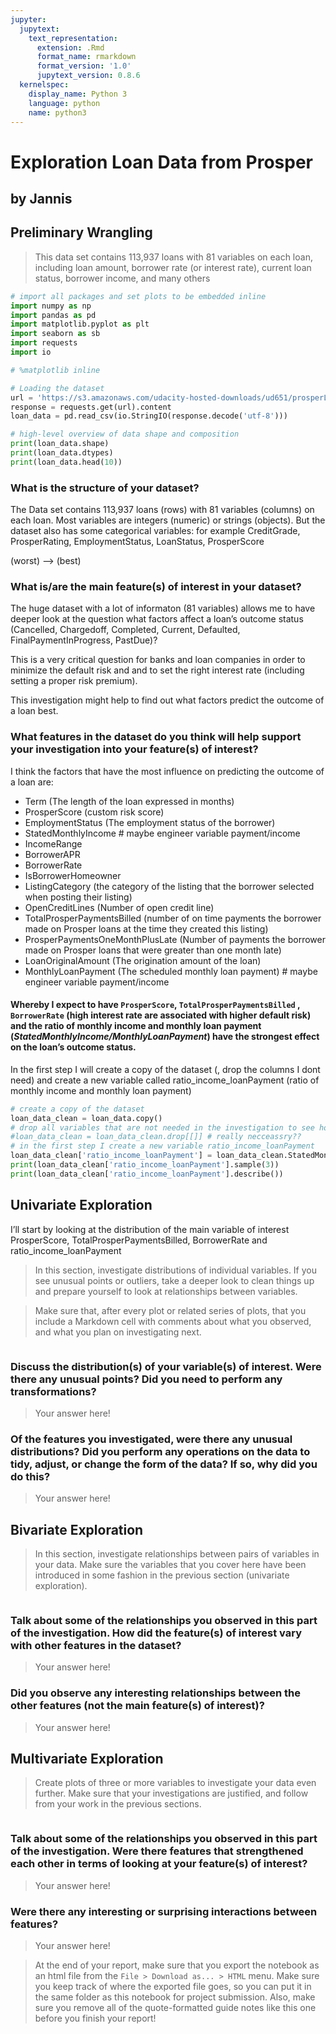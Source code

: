 ```yaml
---
jupyter:
  jupytext:
    text_representation:
      extension: .Rmd
      format_name: rmarkdown
      format_version: '1.0'
      jupytext_version: 0.8.6
  kernelspec:
    display_name: Python 3
    language: python
    name: python3
---
```


# Exploration Loan Data from Prosper
## by Jannis

## Preliminary Wrangling

> This data set contains 113,937 loans with 81 variables on each loan, including loan amount, borrower rate (or interest rate), current loan status, borrower income, and many others

```python
# import all packages and set plots to be embedded inline
import numpy as np
import pandas as pd
import matplotlib.pyplot as plt
import seaborn as sb
import requests
import io

# %matplotlib inline
```

```python
# Loading the dataset
url = 'https://s3.amazonaws.com/udacity-hosted-downloads/ud651/prosperLoanData.csv'
response = requests.get(url).content
loan_data = pd.read_csv(io.StringIO(response.decode('utf-8')))

```

```python
# high-level overview of data shape and composition
print(loan_data.shape)
print(loan_data.dtypes)
print(loan_data.head(10))
```

### What is the structure of your dataset?

The Data set contains 113,937 loans (rows) with 81 variables (columns) on each loan. Most variables are integers (numeric) or strings (objects). But the dataset also has some categorical variables: for example CreditGrade, ProsperRating, EmploymentStatus, LoanStatus, ProsperScore

(worst) ——> (best)

### What is/are the main feature(s) of interest in your dataset?

The huge dataset with a lot of informaton (81 variables) allows me to have deeper look at the question what factors affect a loan’s outcome status (Cancelled, Chargedoff, Completed, Current, Defaulted, FinalPaymentInProgress, PastDue)?

This is a very critical question for banks and loan companies in order to minimize the default risk and and to set the right interest rate (including setting a proper risk premium).

This investigation might help to find out what factors predict the outcome of a loan best. 
  



### What features in the dataset do you think will help support your investigation into your feature(s) of interest?

I think the factors that have the most influence on predicting the outcome of a loan are:

 - Term (The length of the loan expressed in months)
 - ProsperScore (custom risk score)
 - EmploymentStatus (The employment status of the borrower)
 - StatedMonthlyIncome # maybe engineer variable payment/income
 - IncomeRange
 - BorrowerAPR
 - BorrowerRate
 - IsBorrowerHomeowner
 - ListingCategory (the category of the listing that the borrower selected when posting their listing)
 - OpenCreditLines (Number of open credit line)
 - TotalProsperPaymentsBilled (number of on time payments the borrower made on Prosper loans at the time they created this listing)
 - ProsperPaymentsOneMonthPlusLate (Number of payments the borrower made on Prosper loans that were greater than one month late)
 - LoanOriginalAmount (The origination amount of the loan)
 - MonthlyLoanPayment (The scheduled monthly loan payment) # maybe engineer variable payment/income
 
 
 
#### Whereby I expect  to have  `ProsperScore`, `TotalProsperPaymentsBilled` , `BorrowerRate` (high interest rate are associated with higher default risk) and the ratio of monthly income and monthly loan payment  (*StatedMonthlyIncome/MonthlyLoanPayment*) have  the strongest effect on the loan's outcome status.


In the first step I will create a copy of the dataset (, drop the columns I dont need) and create a new variable called ratio_income_loanPayment (ratio of monthly income and monthly loan payment)

```python
# create a copy of the dataset
loan_data_clean = loan_data.copy()
# drop all variables that are not needed in the investigation to see how many observations I have left after 
#loan_data_clean = loan_data_clean.drop[[]] # really necceassry??
# in the first step I create a new variable ratio_income_loanPayment
loan_data_clean['ratio_income_loanPayment'] = loan_data_clean.StatedMonthlyIncome / loan_data_clean.MonthlyLoanPayment
print(loan_data_clean['ratio_income_loanPayment'].sample(3))
print(loan_data_clean['ratio_income_loanPayment'].describe())
```

## Univariate Exploration

I'll start by looking at the distribution of the main variable of interest ProsperScore, TotalProsperPaymentsBilled, BorrowerRate and ratio_income_loanPayment



> In this section, investigate distributions of individual variables. If
you see unusual points or outliers, take a deeper look to clean things up
and prepare yourself to look at relationships between variables.





> Make sure that, after every plot or related series of plots, that you
include a Markdown cell with comments about what you observed, and what
you plan on investigating next.

```python

```

### Discuss the distribution(s) of your variable(s) of interest. Were there any unusual points? Did you need to perform any transformations?

> Your answer here!

### Of the features you investigated, were there any unusual distributions? Did you perform any operations on the data to tidy, adjust, or change the form of the data? If so, why did you do this?

> Your answer here!


## Bivariate Exploration

> In this section, investigate relationships between pairs of variables in your
data. Make sure the variables that you cover here have been introduced in some
fashion in the previous section (univariate exploration).

```python

```

### Talk about some of the relationships you observed in this part of the investigation. How did the feature(s) of interest vary with other features in the dataset?

> Your answer here!

### Did you observe any interesting relationships between the other features (not the main feature(s) of interest)?

> Your answer here!


## Multivariate Exploration

> Create plots of three or more variables to investigate your data even
further. Make sure that your investigations are justified, and follow from
your work in the previous sections.

```python

```

### Talk about some of the relationships you observed in this part of the investigation. Were there features that strengthened each other in terms of looking at your feature(s) of interest?

> Your answer here!

### Were there any interesting or surprising interactions between features?

> Your answer here!


> At the end of your report, make sure that you export the notebook as an
html file from the `File > Download as... > HTML` menu. Make sure you keep
track of where the exported file goes, so you can put it in the same folder
as this notebook for project submission. Also, make sure you remove all of
the quote-formatted guide notes like this one before you finish your report!

```python

```
